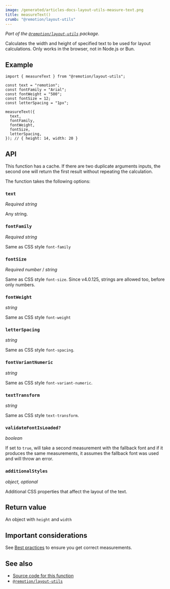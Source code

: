 ```yaml
---
image: /generated/articles-docs-layout-utils-measure-text.png
title: measureText()
crumb: "@remotion/layout-utils"
---
```


_Part of the [`@remotion/layout-utils`](/docs/layout-utils) package._

Calculates the width and height of specified text to be used for layout calculations. Only works in the browser, not in Node.js or Bun.

## Example

```tsx twoslash
import { measureText } from "@remotion/layout-utils";

const text = "remotion";
const fontFamily = "Arial";
const fontWeight = "500";
const fontSize = 12;
const letterSpacing = "1px";

measureText({
  text,
  fontFamily,
  fontWeight,
  fontSize,
  letterSpacing,
}); // { height: 14, width: 20 }
```

## API

This function has a cache. If there are two duplicate arguments inputs, the second one will return the first result without repeating the calculation.

The function takes the following options:

### `text`

_Required_ _string_

Any string.

### `fontFamily`

_Required_ _string_

Same as CSS style `font-family`

### `fontSize`

_Required_ _number_ / _string_

Same as CSS style `font-size`. Since v4.0.125, strings are allowed too, before only numbers.

### `fontWeight`

_string_

Same as CSS style `font-weight`

### `letterSpacing`

_string_

Same as CSS style `font-spacing`.

### `fontVariantNumeric`<AvailableFrom v="4.0.57"/>

_string_

Same as CSS style `font-variant-numeric`.

### `textTransform`<AvailableFrom v="4.0.140"/>

_string_

Same as CSS style `text-transform`.

### `validateFontIsLoaded?`<AvailableFrom v="4.0.136"/>

_boolean_

If set to `true`, will take a second measurement with the fallback font and if it produces the same measurements, it assumes the fallback font was used and will throw an error.

### `additionalStyles`<AvailableFrom v="4.0.140"/>

_object, optional_

Additional CSS properties that affect the layout of the text.

## Return value

An object with `height` and `width`

## Important considerations

See [Best practices](/docs/layout-utils/best-practices) to ensure you get correct measurements.

## See also

- [Source code for this function](https://github.com/remotion-dev/remotion/blob/main/packages/layout-utils/src/layouts/measure-text.ts)
- [`@remotion/layout-utils`](/docs/layout-utils)
